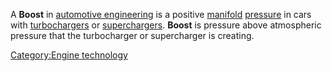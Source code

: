 A '''Boost''' in [[automotive engineering]] is a positive [[manifold]] [[pressure]] in cars with [[turbocharger]]s or [[supercharger]]s. '''Boost''' is pressure above atmospheric pressure that the turbocharger or supercharger is creating.

[[Category:Engine technology]]

{{stub}}